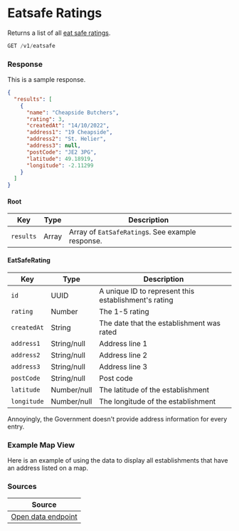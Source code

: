 
# Eatsafe Ratings

Returns a list of all [eat safe ratings][eatsafe-govje].

```jsx
GET /v1/eatsafe
```

### Response
<Tabs>
<TabItem value="res-sample-200" label="200 (OK)">

This is a sample response.

```json title="Status: 200 (OK)"
{
  "results": [
    {
      "name": "Cheapside Butchers",
      "rating": 3,
      "createdAt": "14/10/2022",
      "address1": "19 Cheapside",
      "address2": "St. Helier",
      "address3": null,
      "postCode": "JE2 3PG",
      "latitude": 49.18919,
      "longitude": -2.11299
    }
  ]
}
```

</TabItem>
<TabItem value="res-schema" label="Schema">

#### Root
| Key | Type | Description |
|-----|------|-------------|
|`results`|Array|Array of `EatSafeRating`s. See example response.|

#### EatSafeRating
| Key | Type | Description |
|-----|------|-------------|
|`id`|UUID|A unique ID to represent this establishment's rating|
|`rating`|Number|The 1-5 rating|
|`createdAt`|String|The date that the establishment was rated|
|`address1`|String/null|Address line 1|
|`address2`|String/null|Address line 2|
|`address3`|String/null|Address line 3|
|`postCode`|String/null|Post code|
|`latitude`|Number/null|The latitude of the establishment|
|`longitude`|Number/null|The longitude of the establishment|

Annoyingly, the Government doesn't provide address information for every entry.

</TabItem>
</Tabs>

### Example Map View
Here is an example of using the data to display all establishments that have an address listed on a map. 

<ExampleMap item={mapItems.eatsafe} />

### Sources
|Source|
|------|
|[Open data endpoint][eatsafe-govje-endpoint]|

[eatsafe-govje-endpoint]: https://sojopendata.azurewebsites.net/eatsafe/json
[eatsafe-govje]: https://www.gov.je/Industry/RetailHospitality/FoodDrink/pages/eatsaferatings.aspx